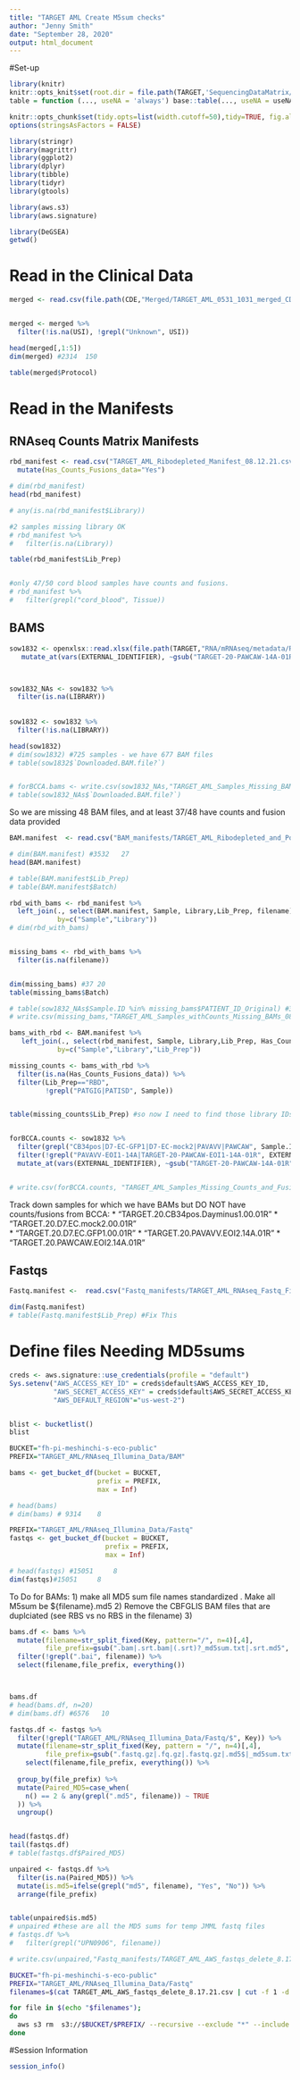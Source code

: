 ```yaml
---
title: "TARGET AML Create M5sum checks"
author: "Jenny Smith"
date: "September 28, 2020"
output: html_document
---
```



#Set-up

```r
library(knitr)
knitr::opts_knit$set(root.dir = file.path(TARGET,'SequencingDataMatrix/'))
table = function (..., useNA = 'always') base::table(..., useNA = useNA)
```

```r
knitr::opts_chunk$set(tidy.opts=list(width.cutoff=50),tidy=TRUE, fig.align='center', fig.height=5, fig.width=8)
options(stringsAsFactors = FALSE)

library(stringr)
library(magrittr)
library(ggplot2)
library(dplyr)
library(tibble)
library(tidyr)
library(gtools)

library(aws.s3)
library(aws.signature)

library(DeGSEA)
getwd()
```



# Read in the Clinical Data

```r
merged <- read.csv(file.path(CDE,"Merged/TARGET_AML_0531_1031_merged_CDEs_05.21.21.csv"))


merged <- merged %>%
  filter(!is.na(USI), !grepl("Unknown", USI))

head(merged[,1:5])
dim(merged) #2314  150
```

```r
table(merged$Protocol)
```



# Read in the Manifests 

## RNAseq Counts Matrix Manifests

```r
rbd_manifest <- read.csv("TARGET_AML_Ribodepleted_Manifest_08.12.21.csv") %>% 
  mutate(Has_Counts_Fusions_data="Yes")

# dim(rbd_manifest)
head(rbd_manifest)

# any(is.na(rbd_manifest$Library))
```

```r
#2 samples missing library OK
# rbd_manifest %>% 
#   filter(is.na(Library))

table(rbd_manifest$Lib_Prep)


#only 47/50 cord blood samples have counts and fusions. 
# rbd_manifest %>%
#   filter(grepl("cord_blood", Tissue))
```


## BAMS

```r
sow1832 <- openxlsx::read.xlsx(file.path(TARGET,"RNA/mRNAseq/metadata/RNAseq_Submission_Manifests_SOWs/SOW_GSC-1832/Tracking_Sheet/SOW_GSC-1832_Data_Download_Tracking_Sheet_asOf_04.30.2021.xlsx")) %>% 
   mutate_at(vars(EXTERNAL_IDENTIFIER), ~gsub("TARGET-20-PAWCAW-14A-01R","TARGET-20-PAWCAW-EOI2-14A-01R", .))



sow1832_NAs <- sow1832 %>% 
  filter(is.na(LIBRARY))
  
  
sow1832 <- sow1832 %>% 
  filter(!is.na(LIBRARY))

head(sow1832)
# dim(sow1832) #725 samples - we have 677 BAM files
# table(sow1832$`Downloaded.BAM.file?`)


# forBCCA.bams <- write.csv(sow1832_NAs,"TARGET_AML_Samples_Missing_BAMs_08.17.21.csv", row.names=FALSE)
# table(sow1832_NAs$`Downloaded.BAM.file?`)
```

So we are missing 48 BAM files, and at least 37/48 have counts and fusion data provided 

```r
BAM.manifest  <- read.csv("BAM_manifests/TARGET_AML_Ribodepleted_and_PolyA_RNAseq_Bam_Manifest_08.12.21.csv") 

# dim(BAM.manifest) #3532   27
head(BAM.manifest)

# table(BAM.manifest$Lib_Prep)
# table(BAM.manifest$Batch)
```

```r
rbd_with_bams <- rbd_manifest %>% 
  left_join(., select(BAM.manifest, Sample, Library,Lib_Prep, filename), 
            by=c("Sample","Library"))
# dim(rbd_with_bams)


missing_bams <- rbd_with_bams %>% 
  filter(is.na(filename))


dim(missing_bams) #37 20
table(missing_bams$Batch)

# table(sow1832_NAs$Sample.ID %in% missing_bams$PATIENT_ID_Original) #36 are included in both mssing BAMs and those with out BAM
# write.csv(missing_bams,"TARGET_AML_Samples_withCounts_Missing_BAMs_08.17.21.csv", row.names=FALSE)
```


```r
bams_with_rbd <- BAM.manifest %>% 
   left_join(., select(rbd_manifest, Sample, Library,Lib_Prep, Has_Counts_Fusions_data), 
            by=c("Sample","Library","Lib_Prep"))

missing_counts <- bams_with_rbd %>% 
  filter(is.na(Has_Counts_Fusions_data)) %>% 
  filter(Lib_Prep=="RBD", 
         !grepl("PATGIG|PATISD", Sample))


table(missing_counts$Lib_Prep) #so now I need to find those library IDs!


forBCCA.counts <- sow1832 %>% 
  filter(grepl("CB34pos|D7-EC-GFP1|D7-EC-mock2|PAVAVV|PAWCAW", Sample.ID)) %>% 
  filter(!grepl("PAVAVV-EOI1-14A|TARGET-20-PAWCAW-EOI1-14A-01R", EXTERNAL_IDENTIFIER)) %>% 
  mutate_at(vars(EXTERNAL_IDENTIFIER), ~gsub("TARGET-20-PAWCAW-14A-01R","TARGET-20-PAWCAW-EOI2-14A-01R", .))


# write.csv(forBCCA.counts, "TARGET_AML_Samples_Missing_Counts_and_Fusions_08.17.21.csv", row.names = FALSE)
```




Track down samples for which we have BAMs but DO NOT have counts/fusions from BCCA:
* "TARGET.20.CB34pos.Dayminus1.00.01R" 
* "TARGET.20.D7.EC.mock2.00.01R"       
* "TARGET.20.D7.EC.GFP1.00.01R" 
* "TARGET.20.PAVAVV.EOI2.14A.01R" 
* "TARGET.20.PAWCAW.EOI2.14A.01R"


## Fastqs 

```r
Fastq.manifest <-  read.csv("Fastq_manifests/TARGET_AML_RNAseq_Fastq_File_Manifest_08.11.21.csv")

dim(Fastq.manifest)
# table(Fastq.manifest$Lib_Prep) #Fix This
```


# Define files Needing MD5sums

```r
creds <- aws.signature::use_credentials(profile = "default")
Sys.setenv("AWS_ACCESS_KEY_ID" = creds$default$AWS_ACCESS_KEY_ID,
           "AWS_SECRET_ACCESS_KEY" = creds$default$AWS_SECRET_ACCESS_KEY,
           "AWS_DEFAULT_REGION"="us-west-2")


blist <- bucketlist()
blist

BUCKET="fh-pi-meshinchi-s-eco-public"
PREFIX="TARGET_AML/RNAseq_Illumina_Data/BAM"

bams <- get_bucket_df(bucket = BUCKET, 
                      prefix = PREFIX,
                      max = Inf)

# head(bams)
# dim(bams) # 9314    8

PREFIX="TARGET_AML/RNAseq_Illumina_Data/Fastq"
fastqs <- get_bucket_df(bucket = BUCKET, 
                        prefix = PREFIX,
                        max = Inf)

# head(fastqs) #15051     8
dim(fastqs)#15051     8
```

To Do for BAMs:
1) make all MD5 sum file names standardized . Make all M5sum be ${filename}.md5
2) Remove the CBFGLIS BAM files that are duplciated (see RBS vs no RBS in the filename)
3) 

```r
bams.df <- bams %>% 
  mutate(filename=str_split_fixed(Key, pattern="/", n=4)[,4],
         file_prefix=gsub(".bam|.srt.bam|(.srt)?_md5sum.txt|.srt.md5", "", filename)) %>% 
  filter(!grepl(".bai", filename)) %>% 
  select(filename,file_prefix, everything())



bams.df
# head(bams.df, n=20)
# dim(bams.df) #6576   10
```


```r
fastqs.df <- fastqs %>% 
  filter(!grepl("TARGET_AML/RNAseq_Illumina_Data/Fastq/$", Key)) %>% 
  mutate(filename=str_split_fixed(Key, pattern = "/", n=4)[,4], 
         file_prefix=gsub(".fastq.gz|.fq.gz|.fastq.gz|.md5$|_md5sum.txt", "", filename)) %>% 
    select(filename,file_prefix, everything()) %>% 
  
  group_by(file_prefix) %>% 
  mutate(Paired_MD5=case_when(
    n() == 2 & any(grepl(".md5", filename)) ~ TRUE
  )) %>% 
  ungroup()


head(fastqs.df)
tail(fastqs.df)
# table(fastqs.df$Paired_MD5)
```
```r
unpaired <- fastqs.df %>% 
  filter(is.na(Paired_MD5)) %>% 
  mutate(is.md5=ifelse(grepl("md5", filename), "Yes", "No")) %>% 
  arrange(file_prefix)


table(unpaired$is.md5)
# unpaired #these are all the MD5 sums for temp JMML fastq files
# fastqs.df %>% 
#   filter(grepl("UPN0906", filename))

# write.csv(unpaired,"Fastq_manifests/TARGET_AML_AWS_fastqs_delete_8.17.21.csv", row.names = FALSE)
```

```bash
BUCKET="fh-pi-meshinchi-s-eco-public"
PREFIX="TARGET_AML/RNAseq_Illumina_Data/Fastq"
filenames=$(cat TARGET_AML_AWS_fastqs_delete_8.17.21.csv | cut -f 1 -d  "," | grep -v "filename" | tr -d "\"") 

for file in $(echo "$filenames"); 
do  
  aws s3 rm  s3://$BUCKET/$PREFIX/ --recursive --exclude "*" --include "${file}*" ;
done 
```


#Session Information

```r
session_info()
```

